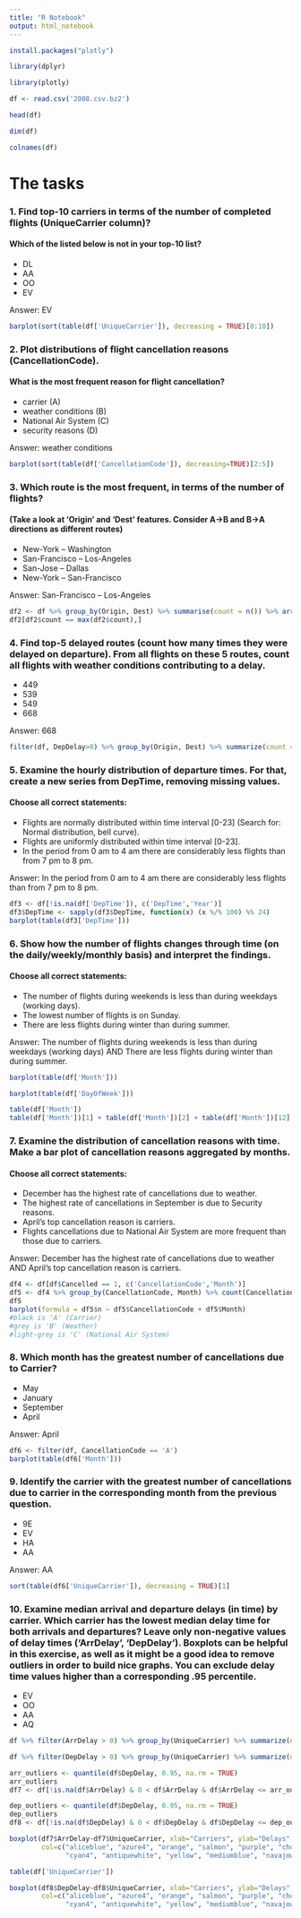 ---
title: "R Notebook"
output: html_notebook
---

```{r}
install.packages("plotly")
```

```{r}
library(dplyr)
```


```{r}
library(plotly)
```

```{r}
df <- read.csv('2008.csv.bz2')
```

```{r}
head(df)
```

```{r}
dim(df)
```

```{r}
colnames(df)
```

# The tasks

### 1. Find top-10 carriers in terms of the number of completed flights (UniqueCarrier column)?
#### Which of the listed below is not in your top-10 list?

* DL
* AA
* OO
* EV

Answer: EV

```{r}
barplot(sort(table(df['UniqueCarrier']), decreasing = TRUE)[0:10])
```

### 2. Plot distributions of flight cancellation reasons (CancellationCode).
#### What is the most frequent reason for flight cancellation?

* carrier (A)
* weather conditions (B)
* National Air System (C)
* security reasons (D)

Answer: weather conditions

```{r}
barplot(sort(table(df['CancellationCode']), decreasing=TRUE)[2:5])
```

### 3. Which route is the most frequent, in terms of the number of flights?
#### (Take a look at 'Origin' and 'Dest' features. Consider A->B and B->A directions as different routes)

* New-York – Washington
* San-Francisco – Los-Angeles
* San-Jose – Dallas
* New-York – San-Francisco

Answer: San-Francisco – Los-Angeles

```{r}
df2 <- df %>% group_by(Origin, Dest) %>% summarise(count = n()) %>% arrange(desc(count))
df2[df2$count == max(df2$count),]
```

### 4. Find top-5 delayed routes (count how many times they were delayed on departure). From all flights on these 5 routes, count all flights with weather conditions contributing to a delay.

* 449
* 539
* 549
* 668

Answer: 668

```{r}
filter(df, DepDelay>0) %>% group_by(Origin, Dest) %>% summarize(count = n(), w = length(which(WeatherDelay > 0))) %>% arrange(desc(count)) %>% .[1:5, 'w'] %>% sum()
```

### 5. Examine the hourly distribution of departure times. For that, create a new series from DepTime, removing missing values.
#### Choose all correct statements:

* Flights are normally distributed within time interval [0-23] (Search for: Normal distribution, bell curve).
* Flights are uniformly distributed within time interval [0-23].
* In the period from 0 am to 4 am there are considerably less flights than from 7 pm to 8 pm.

Answer: In the period from 0 am to 4 am there are considerably less flights than from 7 pm to 8 pm.

```{r}
df3 <- df[!is.na(df['DepTime']), c('DepTime','Year')]
df3$DepTime <- sapply(df3$DepTime, function(x) (x %/% 100) %% 24)
barplot(table(df3['DepTime']))
```

### 6. Show how the number of flights changes through time (on the daily/weekly/monthly basis) and interpret the findings.
#### Choose all correct statements:

* The number of flights during weekends is less than during weekdays (working days).
* The lowest number of flights is on Sunday.
* There are less flights during winter than during summer.

Answer: The number of flights during weekends is less than during weekdays (working days) AND There are less flights during winter than during summer.

```{r}
barplot(table(df['Month']))
```

```{r}
barplot(table(df['DayOfWeek']))
```

```{r}
table(df['Month'])
table(df['Month'])[1] + table(df['Month'])[2] + table(df['Month'])[12] < table(df['Month'])[6] + table(df['Month'])[7] + table(df['Month'])[8]
```

### 7. Examine the distribution of cancellation reasons with time. Make a bar plot of cancellation reasons aggregated by months.
#### Choose all correct statements:

* December has the highest rate of cancellations due to weather.
* The highest rate of cancellations in September is due to Security reasons.
* April's top cancellation reason is carriers.
* Flights cancellations due to National Air System are more frequent than those due to carriers.

Answer: December has the highest rate of cancellations due to weather AND April's top cancellation reason is carriers.

```{r}
df4 <- df[df$Cancelled == 1, c('CancellationCode','Month')]
df5 <- df4 %>% group_by(CancellationCode, Month) %>% count(CancellationCode)
df5
barplot(formula = df5$n ~ df5$CancellationCode + df5$Month)
#black is 'A' (Carrier)
#grey is 'B' (Weather)
#light-grey is 'C' (National Air System)
```

### 8. Which month has the greatest number of cancellations due to Carrier?

* May
* January
* September
* April

Answer: April

```{r}
df6 <- filter(df, CancellationCode == 'A')
barplot(table(df6['Month']))
```

### 9. Identify the carrier with the greatest number of cancellations due to carrier in the corresponding month from the previous question.

* 9E
* EV
* HA
* AA

Answer: AA

```{r}
sort(table(df6['UniqueCarrier']), decreasing = TRUE)[1]
```

### 10. Examine median arrival and departure delays (in time) by carrier. Which carrier has the lowest median delay time for both arrivals and departures? Leave only non-negative values of delay times ('ArrDelay', 'DepDelay'). Boxplots can be helpful in this exercise, as well as it might be a good idea to remove outliers in order to build nice graphs. You can exclude delay time values higher than a corresponding .95 percentile.

* EV
* OO
* AA
* AQ

```{r}

df %>% filter(ArrDelay > 0) %>% group_by(UniqueCarrier) %>% summarize(n = median(ArrDelay)) %>% arrange(n) %>% .[1, ]
```

```{r}
df %>% filter(DepDelay > 0) %>% group_by(UniqueCarrier) %>% summarize(n = median(DepDelay)) %>% arrange(n) %>% .[1, ]
```

```{r}
arr_outliers <- quantile(df$DepDelay, 0.95, na.rm = TRUE)
arr_outliers
df7 <- df[!is.na(df$ArrDelay) & 0 < df$ArrDelay & df$ArrDelay <= arr_outliers, c('ArrDelay', 'UniqueCarrier')]
```

```{r}
dep_outliers <- quantile(df$DepDelay, 0.95, na.rm = TRUE)
dep_outliers
df8 <- df[!is.na(df$DepDelay) & 0 < df$DepDelay & df$DepDelay <= dep_outliers, c('DepDelay', 'UniqueCarrier')]
```

```{r}
boxplot(df7$ArrDelay~df7$UniqueCarrier, xlab="Carriers", ylab="Delays",
        col=c("aliceblue", "azure4", "orange", "salmon", "purple", "chocolate4", "gray14", "royalblue1", "peachpuff", "red", "green",
              "cyan4", "antiquewhite", "yellow", "mediumblue", "navajowhite4", "gray32", "burlywood", "turquoise1", "palegreen1"))
```

```{r}
table(df['UniqueCarrier'])
```

```{r}
boxplot(df8$DepDelay~df8$UniqueCarrier, xlab="Carriers", ylab="Delays",
        col=c("aliceblue", "azure4", "orange", "salmon", "purple", "chocolate4", "gray14", "royalblue1", "peachpuff", "red", "green",
              "cyan4", "antiquewhite", "yellow", "mediumblue", "navajowhite4", "gray32", "burlywood", "turquoise1", "palegreen1"))
```